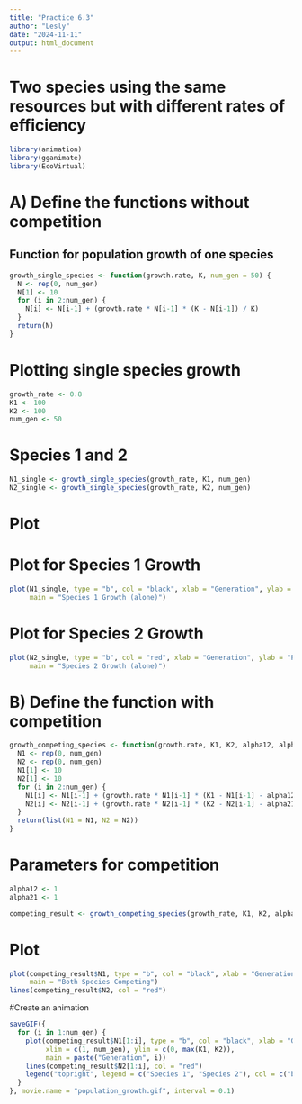 ```yaml
---
title: "Practice 6.3"
author: "Lesly"
date: "2024-11-11"
output: html_document
---
```


# Two species using the same resources but with different rates of efficiency

```r
library(animation)
library(gganimate)
library(EcoVirtual)
```


# A) Define the functions without competition

## Function for population growth of one species
```r
growth_single_species <- function(growth.rate, K, num_gen = 50) {
  N <- rep(0, num_gen)
  N[1] <- 10
  for (i in 2:num_gen) {
    N[i] <- N[i-1] + (growth.rate * N[i-1] * (K - N[i-1]) / K)
  }
  return(N)
}
```



# Plotting single species growth
```r
growth_rate <- 0.8
K1 <- 100  
K2 <- 100  
num_gen <- 50
```


# Species 1 and 2
```r
N1_single <- growth_single_species(growth_rate, K1, num_gen)
N2_single <- growth_single_species(growth_rate, K2, num_gen)
```


# Plot

# Plot for Species 1 Growth
```r
plot(N1_single, type = "b", col = "black", xlab = "Generation", ylab = "Population",
     main = "Species 1 Growth (alone)")
```


# Plot for Species 2 Growth
```r
plot(N2_single, type = "b", col = "red", xlab = "Generation", ylab = "Population",
     main = "Species 2 Growth (alone)")
```


# B) Define the function with competition
```r
growth_competing_species <- function(growth.rate, K1, K2, alpha12, alpha21, num_gen = 50) {
  N1 <- rep(0, num_gen)
  N2 <- rep(0, num_gen)
  N1[1] <- 10
  N2[1] <- 10
  for (i in 2:num_gen) {
    N1[i] <- N1[i-1] + (growth.rate * N1[i-1] * (K1 - N1[i-1] - alpha12 * N2[i-1]) / K1)
    N2[i] <- N2[i-1] + (growth.rate * N2[i-1] * (K2 - N2[i-1] - alpha21 * N1[i-1]) / K2)
  }
  return(list(N1 = N1, N2 = N2))
}
```


# Parameters for competition
```r
alpha12 <- 1  
alpha21 <- 1

competing_result <- growth_competing_species(growth_rate, K1, K2, alpha12, alpha21, num_gen)
```


# Plot
```r
plot(competing_result$N1, type = "b", col = "black", xlab = "Generation", ylab = "Population", 
     main = "Both Species Competing")
lines(competing_result$N2, col = "red")
```


#Create an animation
```r
saveGIF({
  for (i in 1:num_gen) {
    plot(competing_result$N1[1:i], type = "b", col = "black", xlab = "Generation", ylab = "Population", 
         xlim = c(1, num_gen), ylim = c(0, max(K1, K2)), 
         main = paste("Generation", i))
    lines(competing_result$N2[1:i], col = "red")
    legend("topright", legend = c("Species 1", "Species 2"), col = c("black", "red"), lty = 1)
  }
}, movie.name = "population_growth.gif", interval = 0.1)
```



